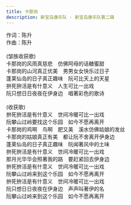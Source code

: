 ```yaml
---
title: 卡那岗
description: 新宝岛康乐队 - 新宝岛康乐队第二辑
---
```


作词：陈升<br />作曲：陈升<br /><br />(邹族收获歌)<br />卡那岗的风雨真慈悲　仿佛阿母的话糖蜜甜<br />卡那岗的山河真正优美　男男女女快乐过日子<br />蓬莱仙岛的日子真正趣味　阮可比天上的天星<br />拚死拚活是有什意义　人生可比一出戏<br />阮只想日日夜夜在伊身边　唱著彩色的歌诗<br /><br />(收获歌)<br />拚死拚活是有什意义　世间冷暖可比一出戏<br />阮攀山过岭要找这个乐园　如今不愿再离开<br />卡那岗的鸡啊　鸟啊　肥又美　溪水仿佛姑娘的发丝<br />卡那岗的姑娘真正有美　都让阮不舍离开伊身边<br />蓬莱仙岛的日子真正趣味　阮闻著风中的土味<br />拚死拚活是有什意义　世间冷暖可比一出戏<br />那月光华华会照著我的路　要赶紧回去伊身边<br />拚死拚活是有什意义　世间冷暖可比一出戏<br />阮攀山过岭来到这个乐园　如今不愿再离开<br />拚死拚活是有什意义　世间冷暖可比一出戏<br />阮只想日日夜夜在伊身边　声声叫著伊的名<br />阮攀山过岭来到这个乐园　如今不愿再离开